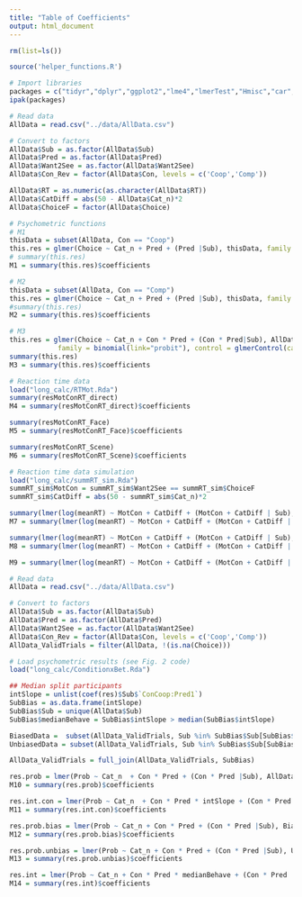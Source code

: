```yaml
---
title: "Table of Coefficients"
output: html_document
---
```

```r
rm(list=ls())

source('helper_functions.R')

# Import libraries
packages = c("tidyr","dplyr","ggplot2","lme4","lmerTest","Hmisc","car","lmtest","Rarity","cowplot","jtools")
ipak(packages)
```

```r
# Read data
AllData = read.csv("../data/AllData.csv")

# Convert to factors
AllData$Sub = as.factor(AllData$Sub)
AllData$Pred = as.factor(AllData$Pred)
AllData$Want2See = as.factor(AllData$Want2See)
AllData$Con_Rev = factor(AllData$Con, levels = c('Coop','Comp'))

AllData$RT = as.numeric(as.character(AllData$RT))
AllData$CatDiff = abs(50 - AllData$Cat_n)*2
AllData$ChoiceF = factor(AllData$Choice)
```

```r
# Psychometric functions
# M1 
thisData = subset(AllData, Con == "Coop")
this.res = glmer(Choice ~ Cat_n + Pred + (Pred |Sub), thisData, family = binomial(link="probit"))
# summary(this.res)
M1 = summary(this.res)$coefficients

# M2
thisData = subset(AllData, Con == "Comp")
this.res = glmer(Choice ~ Cat_n + Pred + (Pred |Sub), thisData, family = binomial(link="probit"))
#summary(this.res)
M2 = summary(this.res)$coefficients 

# M3
this.res = glmer(Choice ~ Cat_n + Con * Pred + (Con * Pred|Sub), AllData, 
            family = binomial(link="probit"), control = glmerControl(calc.derivs = FALSE))
summary(this.res)
M3 = summary(this.res)$coefficients
```

```r
# Reaction time data
load("long_calc/RTMot.Rda")
summary(resMotConRT_direct)
M4 = summary(resMotConRT_direct)$coefficients

summary(resMotConRT_Face)
M5 = summary(resMotConRT_Face)$coefficients

summary(resMotConRT_Scene)
M6 = summary(resMotConRT_Scene)$coefficients
```

```r
# Reaction time data simulation
load("long_calc/summRT_sim.Rda")
summRT_sim$MotCon = summRT_sim$Want2See == summRT_sim$ChoiceF
summRT_sim$CatDiff = abs(50 - summRT_sim$Cat_n)*2

summary(lmer(log(meanRT) ~ MotCon + CatDiff + (MotCon + CatDiff | Sub), data = summRT_sim))
M7 = summary(lmer(log(meanRT) ~ MotCon + CatDiff + (MotCon + CatDiff | Sub), data = summRT_sim))$coefficients

summary(lmer(log(meanRT) ~ MotCon + CatDiff + (MotCon + CatDiff | Sub), data = subset(summRT_sim, ChoiceF == "0")))
M8 = summary(lmer(log(meanRT) ~ MotCon + CatDiff + (MotCon + CatDiff | Sub), data = subset(summRT_sim, ChoiceF == "0")))$coefficients

M9 = summary(lmer(log(meanRT) ~ MotCon + CatDiff + (MotCon + CatDiff | Sub), data = subset(summRT_sim, ChoiceF == "1")))$coefficients
```

```r
# Read data
AllData = read.csv("../data/AllData.csv")

# Convert to factors
AllData$Sub = as.factor(AllData$Sub)
AllData$Pred = as.factor(AllData$Pred)
AllData$Want2See = as.factor(AllData$Want2See)
AllData$Con_Rev = factor(AllData$Con, levels = c('Coop','Comp'))
AllData_ValidTrials = filter(AllData, !(is.na(Choice)))

# Load psychometric results (see Fig. 2 code)
load("long_calc/ConditionxBet.Rda")

## Median split participants
intSlope = unlist(coef(res)$Sub$`ConCoop:Pred1`)
SubBias = as.data.frame(intSlope)
SubBias$Sub = unique(AllData$Sub)
SubBias$medianBehave = SubBias$intSlope > median(SubBias$intSlope)

BiasedData =  subset(AllData_ValidTrials, Sub %in% SubBias$Sub[SubBias$medianBehav == "TRUE"])
UnbiasedData = subset(AllData_ValidTrials, Sub %in% SubBias$Sub[SubBias$medianBehav == "FALSE"])

AllData_ValidTrials = full_join(AllData_ValidTrials, SubBias)

res.prob = lmer(Prob ~ Cat_n  + Con * Pred + (Con * Pred |Sub), AllData_ValidTrials)
M10 = summary(res.prob)$coefficients

res.int.con = lmer(Prob ~ Cat_n  + Con * Pred * intSlope + (Con * Pred|Sub), AllData_ValidTrials)
M11 = summary(res.int.con)$coefficients

res.prob.bias = lmer(Prob ~ Cat_n + Con * Pred + (Con * Pred |Sub), BiasedData)
M12 = summary(res.prob.bias)$coefficients

res.prob.unbias = lmer(Prob ~ Cat_n + Con * Pred + (Con * Pred |Sub), UnbiasedData)
M13 = summary(res.prob.unbias)$coefficients

res.int = lmer(Prob ~ Cat_n + Con * Pred * medianBehave + (Con * Pred |Sub), AllData_ValidTrials)
M14 = summary(res.int)$coefficients

```

